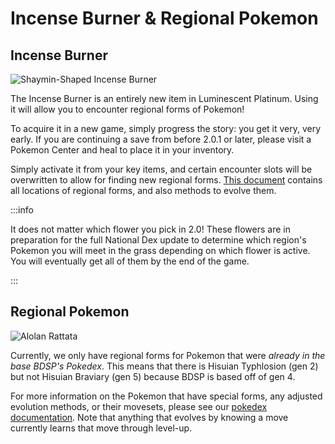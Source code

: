 # Incense Burner & Regional Pokemon
## Incense Burner
![Shaymin-Shaped Incense Burner](/static/img/incense.png)

The Incense Burner is an entirely new item in Luminescent Platinum. Using it will allow you to encounter regional forms of Pokemon! 

To acquire it in a new game, simply progress the story: you get it very, very early. If you are continuing a save from before 2.0.1 or later, please visit a Pokemon Center and heal to place it in your inventory.

Simply activate it from your key items, and certain encounter slots will be overwritten to allow for finding new regional forms. [This document](https://docs.google.com/spreadsheets/d/1hhvXvWWuAhTGwA0cKJdOx85r1jwNT9cxzOdlXoZq1OY/edit#gid=1793465380) contains all locations of regional forms, and also methods to evolve them.

:::info

It does not matter which flower you pick in 2.0! These flowers are in preparation for the full National Dex update to determine which region's Pokemon you will meet in the grass depending on which flower is active. You will eventually get all of them by the end of the game.

:::

## Regional Pokemon
![Alolan Rattata](/static/img/alolanrattata.png)

Currently, we only have regional forms for Pokemon that were *already in the base BDSP's Pokedex*. This means that there is Hisuian Typhlosion (gen 2) but not Hisuian Braviary (gen 5) because BDSP is based off of gen 4.

For more information on the Pokemon that have special forms, any adjusted evolution methods, or their movesets, please see our [pokedex documentation](https://docs.google.com/document/d/1Vn9p53I8O6Br37bvZwLoChlLaVLkUhy447cSlIMTfyA/edit). Note that anything that evolves by knowing a move currently learns that move through level-up.
